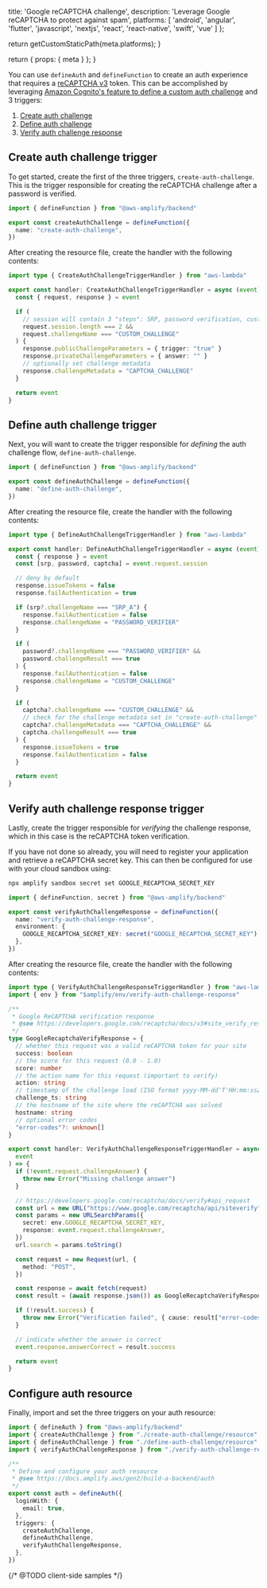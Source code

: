 
  title: 'Google reCAPTCHA challenge',
  description:
    'Leverage Google reCAPTCHA to protect against spam',
  platforms: [
    'android',
    'angular',
    'flutter',
    'javascript',
    'nextjs',
    'react',
    'react-native',
    'swift',
    'vue'
  ]
};

  return getCustomStaticPath(meta.platforms);
}

  return {
    props: {
      meta
    }
  };
}

You can use `defineAuth` and `defineFunction` to create an auth experience that requires a [reCAPTCHA v3](https://developers.google.com/recaptcha/docs/v3) token. This can be accomplished by leveraging [Amazon Cognito's feature to define a custom auth challenge](https://docs.aws.amazon.com/cognito/latest/developerguide/amazon-cognito-user-pools-authentication-flow.html#Custom-authentication-flow-and-challenges) and 3 triggers:

1. [Create auth challenge](https://docs.aws.amazon.com/cognito/latest/developerguide/user-pool-lambda-create-auth-challenge.html)
2. [Define auth challenge](https://docs.aws.amazon.com/cognito/latest/developerguide/user-pool-lambda-define-auth-challenge.html)
3. [Verify auth challenge response](https://docs.aws.amazon.com/cognito/latest/developerguide/user-pool-lambda-verify-auth-challenge-response.html) 

## Create auth challenge trigger

To get started, create the first of the three triggers, `create-auth-challenge`. This is the trigger responsible for creating the reCAPTCHA challenge after a password is verified.

```ts title="amplify/auth/create-auth-challenge/resource.ts"
import { defineFunction } from "@aws-amplify/backend"

export const createAuthChallenge = defineFunction({
  name: "create-auth-challenge",
})
```

After creating the resource file, create the handler with the following contents:

```ts title="amplify/auth/create-auth-challenge/handler.ts"
import type { CreateAuthChallengeTriggerHandler } from "aws-lambda"

export const handler: CreateAuthChallengeTriggerHandler = async (event) => {
  const { request, response } = event

  if (
    // session will contain 3 "steps": SRP, password verification, custom challenge
    request.session.length === 2 &&
    request.challengeName === "CUSTOM_CHALLENGE"
  ) {
    response.publicChallengeParameters = { trigger: "true" }
    response.privateChallengeParameters = { answer: "" }
    // optionally set challenge metadata
    response.challengeMetadata = "CAPTCHA_CHALLENGE"
  }

  return event
}
```

## Define auth challenge trigger

Next, you will want to create the trigger responsible for _defining_ the auth challenge flow, `define-auth-challenge`.

```ts title="amplify/auth/define-auth-challenge/resource.ts"
import { defineFunction } from "@aws-amplify/backend"

export const defineAuthChallenge = defineFunction({
  name: "define-auth-challenge",
})
```

After creating the resource file, create the handler with the following contents:

```ts title="amplify/auth/define-auth-challenge/handler.ts"
import type { DefineAuthChallengeTriggerHandler } from "aws-lambda"

export const handler: DefineAuthChallengeTriggerHandler = async (event) => {
  const { response } = event
  const [srp, password, captcha] = event.request.session

  // deny by default
  response.issueTokens = false
  response.failAuthentication = true

  if (srp?.challengeName === "SRP_A") {
    response.failAuthentication = false
    response.challengeName = "PASSWORD_VERIFIER"
  }

  if (
    password?.challengeName === "PASSWORD_VERIFIER" &&
    password.challengeResult === true
  ) {
    response.failAuthentication = false
    response.challengeName = "CUSTOM_CHALLENGE"
  }

  if (
    captcha?.challengeName === "CUSTOM_CHALLENGE" &&
    // check for the challenge metadata set in "create-auth-challenge"
    captcha?.challengeMetadata === "CAPTCHA_CHALLENGE" &&
    captcha.challengeResult === true
  ) {
    response.issueTokens = true
    response.failAuthentication = false
  }

  return event
}
```

## Verify auth challenge response trigger

Lastly, create the trigger responsible for _verifying_ the challenge response, which in this case is the reCAPTCHA token verification.

<Callout info>

If you have not done so already, you will need to register your application and retrieve a reCAPTCHA secret key. This can then be configured for use with your cloud sandbox using:

```bash title="Terminal"
npx amplify sandbox secret set GOOGLE_RECAPTCHA_SECRET_KEY
```

</Callout>

```ts title="amplify/auth/verify-auth-challenge-response/resource.ts"
import { defineFunction, secret } from "@aws-amplify/backend"

export const verifyAuthChallengeResponse = defineFunction({
  name: "verify-auth-challenge-response",
  environment: {
    GOOGLE_RECAPTCHA_SECRET_KEY: secret("GOOGLE_RECAPTCHA_SECRET_KEY"),
  },
})
```

After creating the resource file, create the handler with the following contents:

```ts title="amplify/auth/verify-auth-challenge-response/handler.ts"
import type { VerifyAuthChallengeResponseTriggerHandler } from "aws-lambda"
import { env } from "$amplify/env/verify-auth-challenge-response"

/**
 * Google ReCAPTCHA verification response
 * @see https://developers.google.com/recaptcha/docs/v3#site_verify_response
 */
type GoogleRecaptchaVerifyResponse = {
  // whether this request was a valid reCAPTCHA token for your site
  success: boolean
  // the score for this request (0.0 - 1.0)
  score: number
  // the action name for this request (important to verify)
  action: string
  // timestamp of the challenge load (ISO format yyyy-MM-dd'T'HH:mm:ssZZ)
  challenge_ts: string
  // the hostname of the site where the reCAPTCHA was solved
  hostname: string
  // optional error codes
  "error-codes"?: unknown[]
}

export const handler: VerifyAuthChallengeResponseTriggerHandler = async (
  event
) => {
  if (!event.request.challengeAnswer) {
    throw new Error("Missing challenge answer")
  }

  // https://developers.google.com/recaptcha/docs/verify#api_request
  const url = new URL("https://www.google.com/recaptcha/api/siteverify")
  const params = new URLSearchParams({
    secret: env.GOOGLE_RECAPTCHA_SECRET_KEY,
    response: event.request.challengeAnswer,
  })
  url.search = params.toString()

  const request = new Request(url, {
    method: "POST",
  })

  const response = await fetch(request)
  const result = (await response.json()) as GoogleRecaptchaVerifyResponse

  if (!result.success) {
    throw new Error("Verification failed", { cause: result["error-codes"] })
  }

  // indicate whether the answer is correct
  event.response.answerCorrect = result.success

  return event
}
```

## Configure auth resource

Finally, import and set the three triggers on your auth resource:

```ts title="amplify/auth/resource.ts"
import { defineAuth } from "@aws-amplify/backend"
import { createAuthChallenge } from "./create-auth-challenge/resource"
import { defineAuthChallenge } from "./define-auth-challenge/resource"
import { verifyAuthChallengeResponse } from "./verify-auth-challenge-response/resource"

/**
 * Define and configure your auth resource
 * @see https://docs.amplify.aws/gen2/build-a-backend/auth
 */
export const auth = defineAuth({
  loginWith: {
    email: true,
  },
  triggers: {
    createAuthChallenge,
    defineAuthChallenge,
    verifyAuthChallengeResponse,
  },
})
```

{/* @TODO client-side samples */}

